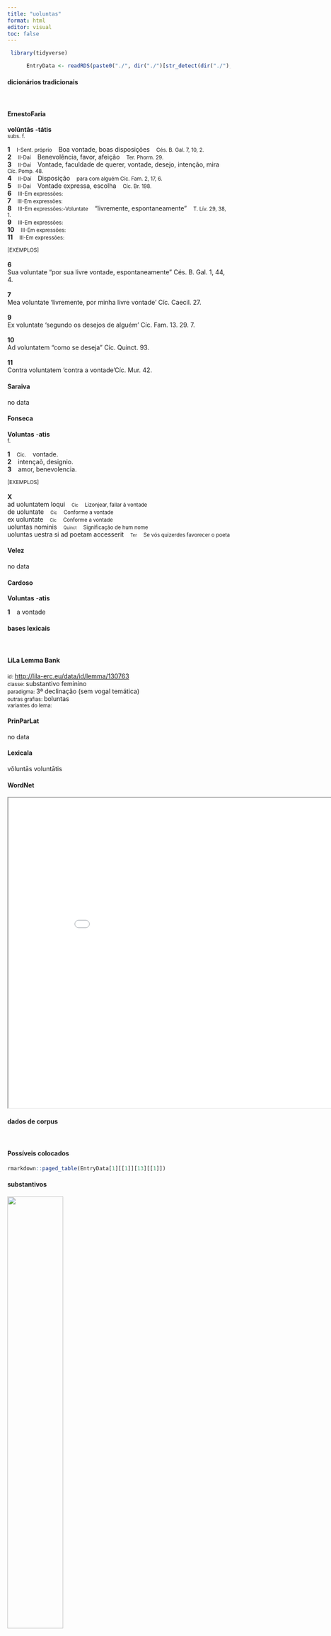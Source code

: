 ```yaml
---
title: "uoluntas"
format: html
editor: visual
toc: false
---
```



```r
 library(tidyverse) 

      EntryData <- readRDS(paste0("./", dir("./")[str_detect(dir("./"), "_xx117-111-108-117-110-116-97-115xx_.rds")]))

```


#### dicionários tradicionais

&emsp;




::: panel-tabset

#### ErnestoFaria

<b>volūntās</b> <b>-tátis</b> <br> <small>subs. f.</small> <br> <small></small>   <p> <b>1</b> &ensp; <small>I-Sent. próprio</small> &ensp; Boa vontade, boas disposições &ensp; <small>Cés. B. Gal. 7, 10, 2.</small> <br> <b>2</b> &ensp; <small>II-Daí</small> &ensp; Benevolência, favor, afeição &ensp; <small>Ter. Phorm. 29.</small> <br> <b>3</b> &ensp; <small>II-Daí</small> &ensp; Vontade, faculdade de querer, vontade, desejo, intenção, mira &ensp; <small>Cíc. Pomp. 48.</small> <br> <b>4</b> &ensp; <small>II-Daí</small> &ensp; Disposição &ensp; <small>para com alguém Cíc. Fam. 2, 17, 6.</small> <br> <b>5</b> &ensp; <small>II-Daí</small> &ensp; Vontade expressa, escolha &ensp; <small>Cíc. Br. 198.</small> <br> <b>6</b> &ensp; <small>III-Em expressões:</small> &ensp; <small></small> <br> <b>7</b> &ensp; <small>III-Em expressões:</small> &ensp; <small></small> <br> <b>8</b> &ensp; <small>III-Em expressões:-Voluntate</small> &ensp; “livremente, espontaneamente” &ensp; <small>T. Lív. 29, 38, 1.</small> <br> <b>9</b> &ensp; <small>III-Em expressões:</small> &ensp; <small></small> <br> <b>10</b> &ensp; <small>III-Em expressões:</small> &ensp; <small></small> <br> <b>11</b> &ensp; <small>III-Em expressões:</small> &ensp; <small></small> </p>   <p><small>[EXEMPLOS]</small><br> <br><b>6</b><br>Sua voluntate “por sua livre vontade, espontaneamente” Cés. B. Gal. 1, 44, 4. <br> <br><b>7</b><br>Mea voluntate ‘livremente, por minha livre vontade’ Cíc. Caecil. 27. <br> <br><b>9</b><br>Ex voluntate ‘segundo os desejos de alguém’ Cíc. Fam. 13. 29. 7. <br> <br><b>10</b><br>Ad voluntatem “como se deseja” Cíc. Quinct. 93. <br> <br><b>11</b><br>Contra voluntatem ‘contra a vontade’Cíc. Mur. 42. </p>




#### Saraiva

no data




#### Fonseca

<b>Voluntas</b> -<b>atis</b> <br> <small>f.</small>   <p> <b>1</b> &ensp; <small>Cic.</small> &ensp; vontade. <br> <b>2</b> &ensp; intençaõ, designio. <br> <b>3</b> &ensp; amor, benevolencia. </p>   <p><small>[EXEMPLOS]</small><br> <br><b>X</b><br>ad uoluntatem loqui &ensp; <small><small>Cic</small></small> &ensp; <small>Lizonjear, fallar á vontade</small> <br> de uoluntate &ensp; <small><small>Cic</small></small> &ensp; <small>Conforme a vontade</small> <br> ex uoluntate &ensp; <small><small>Cic</small></small> &ensp; <small>Conforme a vontade</small> <br> uoluntas nominis &ensp; <small><small>Quinct</small></small> &ensp; <small>Significação de hum nome</small> <br> uoluntas uestra si ad poetam accesserit &ensp; <small><small>Ter</small></small> &ensp; <small>Se vós quizerdes favorecer o poeta</small> </p>




#### Velez

no data




#### Cardoso

<b>Voluntas</b> -<b>atis</b>   <p> <b>1</b> &ensp; a vontade </p>


:::



#### bases lexicais

&emsp;






::: panel-tabset

#### LiLa Lemma Bank

<small> id: </small> <a href=' http://lila-erc.eu/data/id/lemma/130763 ' target="_blank"> http://lila-erc.eu/data/id/lemma/130763 </a> <br>
<small> classe: </small> substantivo feminino   <br>
<small> paradigma: </small> 3ª declinação (sem vogal temática) <br>
<small> outras grafias: </small> boluntas <br>
<small> variantes do lema: </small>  <br>





#### PrinParLat

no data




#### Lexicala

vŏluntās 
 voluntātis




#### WordNet

<iframe width='900' height='700' src='Media/Tree__xx117-111-108-117-110-116-97-115xx__sem_type_lexemes_pt.html'>

</iframe>


:::



#### dados de corpus

&emsp;




::: panel-tabset

#### Possíveis colocados

```r

rmarkdown::paged_table(EntryData[1][[1]][13][[1]])

```


#### substantivos

![](./Media/wordcloud__xx117-111-108-117-110-116-97-115xx__BY_collocate_scoreSUBST.webp){width=50% fig-alt='This chart plots collocate by scoreSUBST, for the headword uoluntas here are all the values plotted: collocate: uester; scoreSUBST: 0. collocate: Pompeius; scoreSUBST: 0. collocate: meus; scoreSUBST: 0. collocate: suus; scoreSUBST: 0. collocate: is; scoreSUBST: 0. collocate: populus; scoreSUBST: 2. collocate: facio; scoreSUBST: 0. collocate: atque; scoreSUBST: 0'}




#### adjetivos

![](./Media/wordcloud__xx117-111-108-117-110-116-97-115xx__BY_collocate_scoreADJ.webp){width=50% fig-alt='This chart plots collocate by scoreADJ, for the headword uoluntas here are all the values plotted: collocate: uester; scoreADJ: 0. collocate: Pompeius; scoreADJ: 0. collocate: meus; scoreADJ: 0. collocate: suus; scoreADJ: 0. collocate: is; scoreADJ: 0. collocate: populus; scoreADJ: 0. collocate: facio; scoreADJ: 0. collocate: atque; scoreADJ: 0'}




#### verbos

![](./Media/wordcloud__xx117-111-108-117-110-116-97-115xx__BY_collocate_scoreVERBO.webp){width=50% fig-alt='This chart plots collocate by scoreVERBO, for the headword uoluntas here are all the values plotted: collocate: uester; scoreVERBO: 0. collocate: Pompeius; scoreVERBO: 0. collocate: meus; scoreVERBO: 0. collocate: suus; scoreVERBO: 0. collocate: is; scoreVERBO: 0. collocate: populus; scoreVERBO: 0. collocate: facio; scoreVERBO: 2. collocate: atque; scoreVERBO: 0'}




#### advérbios

![](./Media/wordcloud__xx117-111-108-117-110-116-97-115xx__BY_collocate_scoreADV.webp){width=50% fig-alt='This chart plots collocate by scoreADV, for the headword uoluntas here are all the values plotted: collocate: uester; scoreADV: 0. collocate: Pompeius; scoreADV: 0. collocate: meus; scoreADV: 0. collocate: suus; scoreADV: 0. collocate: is; scoreADV: 0. collocate: populus; scoreADV: 0. collocate: facio; scoreADV: 0. collocate: atque; scoreADV: 0'}




#### preposições e conjunções

![](./Media/wordcloud__xx117-111-108-117-110-116-97-115xx__BY_collocate_scoreFUNC.webp){width=50% fig-alt='This chart plots collocate by scoreFUNC, for the headword uoluntas here are all the values plotted: collocate: uester; scoreFUNC: 0. collocate: Pompeius; scoreFUNC: 0. collocate: meus; scoreFUNC: 0. collocate: suus; scoreFUNC: 0. collocate: is; scoreFUNC: 0. collocate: populus; scoreFUNC: 0. collocate: facio; scoreFUNC: 0. collocate: atque; scoreFUNC: 0'}


:::



::: panel-tabset

#### ExemplosTraduzidos

<p> Pompeius vero ad <b>voluntatem</b> perferendae legis incubuerat <br> <small> Cic.Att.1.19.4 <br> Pompeu, de fato, tende para a disposição de aprovar a lei. <small> [JDD] </small> </small> </p>
; <p> occulta enim fuit eorum <b>uoluntas</b> iudiciumque de Antonio <br> <small> Cic.Phil.7.21.9 <br> Pois a disposição e julgamento desses acerca de Antônio ficaram velados. <small> [JDD] </small> </small> </p>
; <p> vix tandem tibi de mea <b>voluntate</b> concessum est <br> <small> Cic.Att.4.2.4 <br> A custo, contudo, lhe foi concedido graças a minha vontade. <small> [JDD, de outra edição] </small> </small> </p>
; <p> hoc quanti putas esse ad famam hominum ac <b>uoluntatem</b> <br> <small> Cic.Mur.38 <br> Quanto achas que isso vale para a fama e disposição favorável dos homens? <small> [JDD] </small> </small> </p>
; <p> parum ne haec significant incredibiliter consentientem populi Romani uniuersi <b>uoluntatem</b> <br> <small> Cic.Phil.1.36.5 <br> Por acaso essas coisas expressam pouco a incrivelmente unânime vontade de todo o povo romano? <small> [JDD] </small> </small> </p>
; <p> qui enim fecerit <b>voluntatem</b> Dei hic frater meus et soror mea et mater est <br> <small> Vulg.Marc.3.35 <br> Pois quem fizer a vontade de Deus, este é meu irmão, minha irmã e minha mãe. <small> [JDD] </small> </small> </p>
; <p> is est enim ille qui semper senatus iudicium et auctoritatem semper <b>uoluntatem</b> uestram potestatemque contempserit <br> <small> Cic.Phil.6.5.5 <br> Pois esse é aquele que sempre desprezou o julgamento e a autoridade do senado, sempre desprezou a vossa vontade e poder. <small> [JDD] </small> </small> </p>
; <p> quid erat quod confirmabat se abs te argentum esse repetiturum si id tibi sua <b>uoluntate</b> uendiderat <br> <small> Cic.Ver.2.4.43.9 <br> Que motivo havia para que ele afirmasse que reclamaria de ti em juízo a prataria, se ele a tivesse vendido a ti por sua livre vontade? <small> [JDD] </small> </small> </p>
; <p> hos delectat adsentatio his fictus ad ipsorum <b>uoluntatem</b> sermo cum adhibetur orationem illam uanam testimonium esse laudum suarum putant <br> <small> Cic.Amici.98 <br> A estes a bajulação os deleita; quando lhes é dirigida uma conversa fingida, conforme sua própria vontade, acham que aquele vão discurso é um testemunho de seus méritos. <small> [JDD] </small> </small> </p>





#### Frequência por autor

![](./Media/barchart__xx117-111-108-117-110-116-97-115xx__lemma_BY_author_Frequencies.webp){width=50% fig-alt='This charts plots the frequency of lemma by author_Frequencies. The Suetonius subcorpus registers the highest normalized frequency, with the value of 11.03 and an absolute frequency of 1. The Cicero subcorpus follows, with a normalized frequency of 6.91 and an absolute frequency of 111. the subcorpus with the least normalized frequency is Ovidius with the normalized value of 0 and an absolute freqeuncy of 0. here are all the values: subcorpus: Caesar ; normalized frequency: 13 ; absolute frequency: 4.90973638492333. subcorpus: Cicero ; normalized frequency: 111 ; absolute frequency: 6.91485385362936. subcorpus: Horatius ; normalized frequency: 1 ; absolute frequency: 0.888020602077968. subcorpus: Ovidius ; normalized frequency: 0 ; absolute frequency: 0. subcorpus: Phaedrus ; normalized frequency: 0 ; absolute frequency: 0. subcorpus: Sallustius ; normalized frequency: 2 ; absolute frequency: 1.85511548093869. subcorpus: Seneca ; normalized frequency: 5 ; absolute frequency: 0.933166607566115. subcorpus: Suetonius ; normalized frequency: 1 ; absolute frequency: 11.0253583241455. subcorpus: Tacitus ; normalized frequency: 1 ; absolute frequency: 3.43288705801579. subcorpus: Vergilius ; normalized frequency: 0 ; absolute frequency: 0. subcorpus: Hieronymus ; normalized frequency: 1 ; absolute frequency: 2.24668613794653'}




#### Frequência por gênero

![](./Media/barchart__xx117-111-108-117-110-116-97-115xx__lemma_BY_genre_Frequencies.webp){width=50% fig-alt='This charts plots the frequency of lemma by genre_Frequencies. The Prosa.epistolográfica subcorpus registers the highest normalized frequency, with the value of 9.27 and an absolute frequency of 35. The Prosa.oratória subcorpus follows, with a normalized frequency of 6.62 and an absolute frequency of 69. the subcorpus with the least normalized frequency is Poesia.didática with the normalized value of 0 and an absolute freqeuncy of 0. here are all the values: subcorpus: Prosa.histórica ; normalized frequency: 17 ; absolute frequency: 4.13836753572385. subcorpus: Prosa.filosófica ; normalized frequency: 12 ; absolute frequency: 1.9769031811667. subcorpus: Prosa.oratória ; normalized frequency: 69 ; absolute frequency: 6.62486918283679. subcorpus: Prosa.epistolográfica ; normalized frequency: 35 ; absolute frequency: 9.27422560216222. subcorpus: Poesia.lírica ; normalized frequency: 1 ; absolute frequency: 0.84125515268781. subcorpus: Poesia.didática ; normalized frequency: 0 ; absolute frequency: 0. subcorpus: Poesia.trágica ; normalized frequency: 0 ; absolute frequency: 0. subcorpus: Poesia.épica ; normalized frequency: 0 ; absolute frequency: 0. subcorpus: Prosa.ficcional ; normalized frequency: 1 ; absolute frequency: 2.24668613794653'}




#### Frequência por século

![](./Media/barchart__xx117-111-108-117-110-116-97-115xx__lemma_BY_period_Frequencies.webp){width=50% fig-alt='This charts plots the frequency of lemma by period_Frequencies. The I.a.C. subcorpus registers the highest normalized frequency, with the value of 5.91 and an absolute frequency of 127. The I.d.C. subcorpus follows, with a normalized frequency of 0.76 and an absolute frequency of 5. the subcorpus with the least normalized frequency is I.d.C. with the normalized value of 0.76 and an absolute freqeuncy of 5. here are all the values: subcorpus: I.a.C. ; normalized frequency: 127 ; absolute frequency: 5.91110076797766. subcorpus: I.d.C. ; normalized frequency: 5 ; absolute frequency: 0.764876854826373. subcorpus: II.d.C. ; normalized frequency: 2 ; absolute frequency: 5.23560209424084. subcorpus: IV.d.C. ; normalized frequency: 1 ; absolute frequency: 2.24668613794653'}


:::

